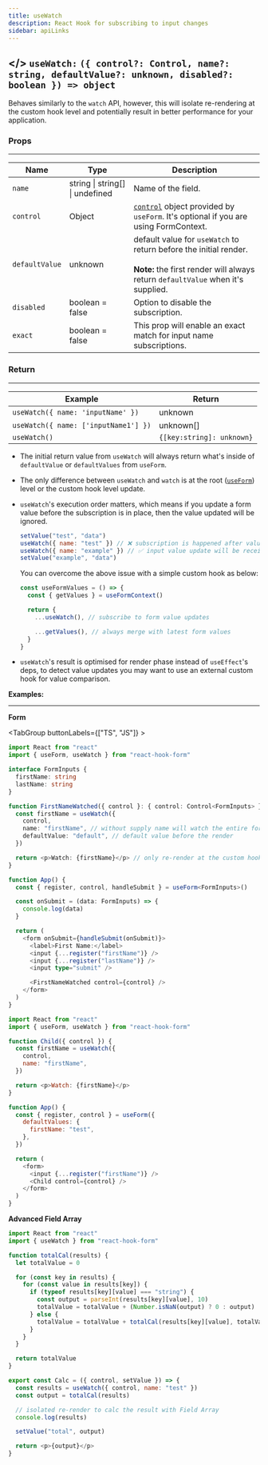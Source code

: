 ```yaml
---
title: useWatch
description: React Hook for subscribing to input changes
sidebar: apiLinks
---
```


## \</> `useWatch:` <TypeText>`({ control?: Control, name?: string, defaultValue?: unknown, disabled?: boolean }) => object`</TypeText>

Behaves similarly to the `watch` API, however, this will isolate re-rendering at the custom hook level and potentially result in better performance for your application.

### Props

---

| Name           | Type                                                 | Description                                                                                                                                                 |
| -------------- | ---------------------------------------------------- | ----------------------------------------------------------------------------------------------------------------------------------------------------------- |
| `name`         | <TypeText>string \| string[] \| undefined</TypeText> | Name of the field.                                                                                                                                          |
| `control`      | <TypeText>Object</TypeText>                          | [`control`](/docs/useform/control) object provided by `useForm`. It's optional if you are using FormContext.                                                |
| `defaultValue` | <TypeText>unknown</TypeText>                         | default value for `useWatch` to return before the initial render.<br/><br/>**Note:** the first render will always return `defaultValue` when it's supplied. |
| `disabled`     | <TypeText>boolean = false</TypeText>                 | Option to disable the subscription.                                                                                                                         |
| `exact`        | <TypeText>boolean = false</TypeText>                 | This prop will enable an exact match for input name subscriptions.                                                                                          |

### Return

---

| Example                              | Return                                         |
| ------------------------------------ | ---------------------------------------------- |
| `useWatch({ name: 'inputName' })`    | <TypeText>unknown</TypeText>                   |
| `useWatch({ name: ['inputName1'] })` | <TypeText>unknown[]</TypeText>                 |
| `useWatch()`                         | <TypeText>`{[key:string]: unknown}`</TypeText> |

<Admonition type="important" title="Rules">

- The initial return value from `useWatch` will always return what's inside of `defaultValue` or `defaultValues` from `useForm`.
- The only difference between `useWatch` and `watch` is at the root ([`useForm`](/docs/useform)) level or the custom hook level update.
- `useWatch`'s execution order matters, which means if you update a form value before the subscription is in place, then the value updated will be ignored.

  ```javascript copy
  setValue("test", "data")
  useWatch({ name: "test" }) // ❌ subscription is happened after value update, no update received
  useWatch({ name: "example" }) // ✅ input value update will be received and trigger re-render
  setValue("example", "data")
  ```

  You can overcome the above issue with a simple custom hook as below:

  ```javascript copy
  const useFormValues = () => {
    const { getValues } = useFormContext()

    return {
      ...useWatch(), // subscribe to form value updates

      ...getValues(), // always merge with latest form values
    }
  }
  ```

- `useWatch`'s result is optimised for render phase instead of `useEffect`'s deps, to detect value updates you may want to use an external custom hook for value comparison.

</Admonition>

**Examples:**

---

**Form**

<TabGroup buttonLabels={["TS", "JS"]} >

```typescript copy sandbox="https://codesandbox.io/s/react-hook-form-v7-ts-usewatch-h9i5e"
import React from "react"
import { useForm, useWatch } from "react-hook-form"

interface FormInputs {
  firstName: string
  lastName: string
}

function FirstNameWatched({ control }: { control: Control<FormInputs> }) {
  const firstName = useWatch({
    control,
    name: "firstName", // without supply name will watch the entire form, or ['firstName', 'lastName'] to watch both
    defaultValue: "default", // default value before the render
  })

  return <p>Watch: {firstName}</p> // only re-render at the custom hook level, when firstName changes
}

function App() {
  const { register, control, handleSubmit } = useForm<FormInputs>()

  const onSubmit = (data: FormInputs) => {
    console.log(data)
  }

  return (
    <form onSubmit={handleSubmit(onSubmit)}>
      <label>First Name:</label>
      <input {...register("firstName")} />
      <input {...register("lastName")} />
      <input type="submit" />

      <FirstNameWatched control={control} />
    </form>
  )
}
```

```javascript copy sandbox="https://codesandbox.io/s/react-hook-form-v7-usewatch-forked-9872t"
import React from "react"
import { useForm, useWatch } from "react-hook-form"

function Child({ control }) {
  const firstName = useWatch({
    control,
    name: "firstName",
  })

  return <p>Watch: {firstName}</p>
}

function App() {
  const { register, control } = useForm({
    defaultValues: {
      firstName: "test",
    },
  })

  return (
    <form>
      <input {...register("firstName")} />
      <Child control={control} />
    </form>
  )
}
```

</TabGroup>

**Advanced Field Array**

```javascript copy sandbox="https://codesandbox.io/s/watchusewatch-calc-4tpnh"
import React from "react"
import { useWatch } from "react-hook-form"

function totalCal(results) {
  let totalValue = 0

  for (const key in results) {
    for (const value in results[key]) {
      if (typeof results[key][value] === "string") {
        const output = parseInt(results[key][value], 10)
        totalValue = totalValue + (Number.isNaN(output) ? 0 : output)
      } else {
        totalValue = totalValue + totalCal(results[key][value], totalValue)
      }
    }
  }

  return totalValue
}

export const Calc = ({ control, setValue }) => {
  const results = useWatch({ control, name: "test" })
  const output = totalCal(results)

  // isolated re-render to calc the result with Field Array
  console.log(results)

  setValue("total", output)

  return <p>{output}</p>
}
```
